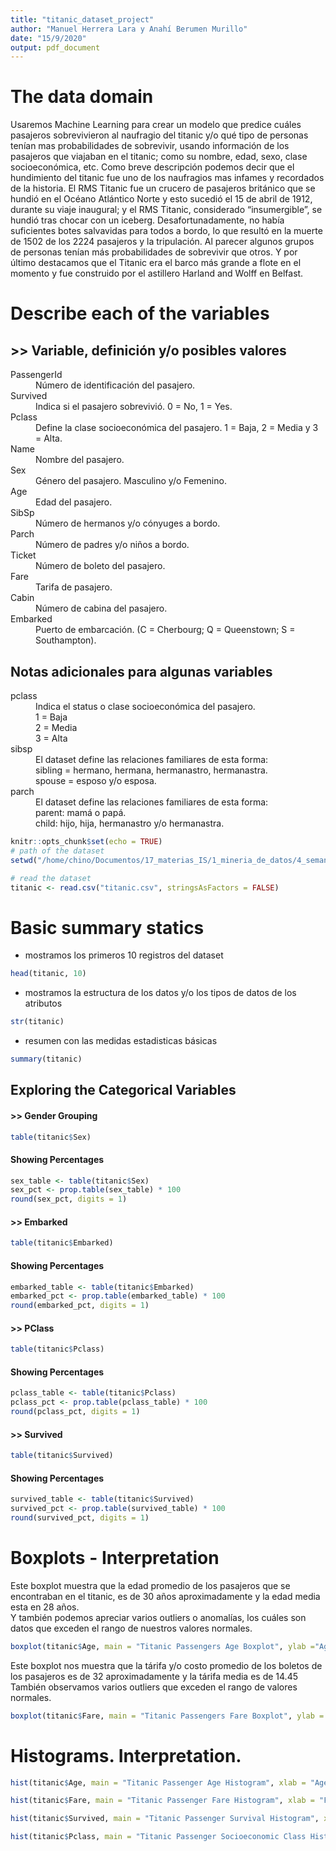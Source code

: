```yaml
---
title: "titanic_dataset_project"
author: "Manuel Herrera Lara y Anahí Berumen Murillo"
date: "15/9/2020"
output: pdf_document
---
```


# The data domain
Usaremos Machine Learning para crear un modelo que predice cuáles pasajeros sobrevivieron
al naufragio del titanic y/o qué tipo de personas tenían mas probabilidades de sobrevivir, usando 
información de los pasajeros que viajaban en el titanic; como su nombre, edad, sexo, clase socioeconómica, etc.
Como breve descripción podemos decir que el hundimiento del titanic fue uno de los naufragios
mas infames y recordados de la historia. 
El RMS Titanic fue un crucero de pasajeros británico que se hundió en el Océano Atlántico Norte
y esto sucedió el 15 de abril de 1912, durante su viaje inaugural; y el RMS Titanic, considerado "insumergible", se hundió tras chocar con un iceberg. 
Desafortunadamente, no había suficientes botes salvavidas para todos a bordo, lo que resultó en la muerte de 1502 de los 2224 pasajeros y la tripulación.
Al parecer algunos grupos de personas tenían más probabilidades de sobrevivir que otros.
Y por último destacamos que el Titanic era el barco más grande a flote en el momento y fue construido por el astillero Harland and Wolff en Belfast. 

#  Describe each of the variables
## >> Variable, definición y/o posibles valores
PassengerId
: Número de identificación del pasajero.

Survived
: Indica si el pasajero sobrevivió. 0 = No, 1 = Yes.

Pclass
: Define la clase socioeconómica del pasajero. 1 = Baja, 2 = Media y 3 = Alta.

Name
: Nombre del pasajero.

Sex
: Género del pasajero. Masculino y/o Femenino.

Age
: Edad del pasajero.

SibSp
: Número de hermanos y/o cónyuges a bordo.

Parch
: Número de padres y/o niños a bordo.

Ticket
: Número de boleto del pasajero.

Fare
: Tarifa de pasajero.

Cabin
: Número de cabina del pasajero.

Embarked
: Puerto de embarcación. (C = Cherbourg; Q = Queenstown; S = Southampton).

## Notas adicionales para algunas variables
pclass
: Indica el status o clase socioeconómica del pasajero.
: 1 = Baja
: 2 = Media
: 3 = Alta

sibsp
: El dataset define las relaciones familiares de esta forma:
: sibling = hermano, hermana, hermanastro, hermanastra.
: spouse = esposo y/o esposa.

parch
: El dataset define las relaciones familiares de esta forma:
: parent: mamá o papá.
: child: hijo, hija, hermanastro y/o hermanastra.
  
```r
knitr::opts_chunk$set(echo = TRUE)
# path of the dataset
setwd("/home/chino/Documentos/17_materias_IS/1_mineria_de_datos/4_semana_miniproyecto1/1_titanic_dataset_project_es")

# read the dataset
titanic <- read.csv("titanic.csv", stringsAsFactors = FALSE)
```

# Basic summary statics 
- mostramos los primeros 10 registros del dataset
```r
head(titanic, 10)
``` 

\newpage
- mostramos la estructura de los datos y/o los tipos de datos de los atributos 
```r
str(titanic)
```
  
- resumen con las medidas estadisticas básicas
```r
summary(titanic)
```

\newpage
## Exploring the Categorical Variables
#### >> Gender Grouping
```r
table(titanic$Sex)
```

#### Showing Percentages
```r
sex_table <- table(titanic$Sex)
sex_pct <- prop.table(sex_table) * 100
round(sex_pct, digits = 1)
```


#### >> Embarked
```r
table(titanic$Embarked)
```

#### Showing Percentages
```r
embarked_table <- table(titanic$Embarked)
embarked_pct <- prop.table(embarked_table) * 100
round(embarked_pct, digits = 1)
```

\newpage
#### >> PClass 
```r
table(titanic$Pclass)
```

#### Showing Percentages
```r
pclass_table <- table(titanic$Pclass)
pclass_pct <- prop.table(pclass_table) * 100
round(pclass_pct, digits = 1)
```


#### >> Survived
```r
table(titanic$Survived)
```

#### Showing Percentages
```r
survived_table <- table(titanic$Survived)
survived_pct <- prop.table(survived_table) * 100
round(survived_pct, digits = 1)
```

\newpage
# Boxplots - Interpretation
Este boxplot muestra que la edad promedio de los pasajeros que se encontraban en el titanic,
es de 30 años aproximadamente y la edad media esta en 28 años.\
Y también podemos apreciar varios outliers o anomalías, los cuáles son datos que exceden 
el rango de nuestros valores normales.
```r
boxplot(titanic$Age, main = "Titanic Passengers Age Boxplot", ylab ="Age")
```

Este boxplot nos muestra que la tárifa y/o costo promedio de los boletos de los pasajeros
es de 32 aproximadamente y la tárifa media es de 14.45\
También observamos varios outliers que exceden el rango de valores normales.
```r
boxplot(titanic$Fare, main = "Titanic Passengers Fare Boxplot", ylab = "Fare")
```

\newpage
# Histograms. Interpretation.
```r
hist(titanic$Age, main = "Titanic Passenger Age Histogram", xlab = "Age", ylab = "Passengers")
```

```r
hist(titanic$Fare, main = "Titanic Passenger Fare Histogram", xlab = "Fare", ylab = "Passengers")
```

\newpage
```r
hist(titanic$Survived, main = "Titanic Passenger Survival Histogram", xlab = "Survival", ylab = "Passengers")
```

```r
hist(titanic$Pclass, main = "Titanic Passenger Socioeconomic Class Histogram", xlab = "Socioeconomic Class", ylab = "Passengers")

```



